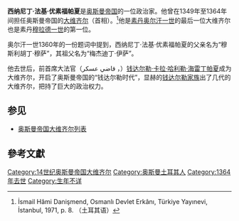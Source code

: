 {{Infobox Officeholder
| honorific-prefix    =
| name                = 西纳尼丁·法基·优素福
| honorific-suffix    = [[帕夏|帕夏]] 
| image               =
| imagesize           =
| smallimage          =
| caption             =
| order               =
| office              = [[奥斯曼帝国大维齐尔|奥斯曼帝国大维齐尔]]
| term_start          = 1349年
| term_end            = 1364年
| order1              =
| office1             =
| term_start1         =
| term_end1           =
| predecessor1        =
| successor1          =
| order2              =
| office2             =
| term_start2         =
| term_end2           =
| order3              =
| office3             =
| term_start3         =
| term_end3           =
| order4              =
| office4             =
| term_start4         =
| term_end4           =
| predecessor4        =
| successor4          =
| vicepresident       =
| viceprimeminister   =
| deputy              =
| lieutenant          =
| monarch             = [[奥尔汗一世|奥尔汗一世]]、[[穆拉德一世|穆拉德一世]]
| president           =
| primeminister       =
| governor            =
| governor-general    =
| governor_general    =
| succeeding          =
| predecessor         = [[哈吉帕夏|哈吉帕夏]]
| successor           = [[钱达尔勒·卡拉·哈利勒·海雷丁帕夏|钱达尔勒·卡拉·哈利勒·海雷丁帕夏]]
| constituency        =
| majority            =
| birth_date          =
| birth_place         =
| death_date          = 1364年
| death_place         =
| nationality         = [[奥斯曼帝国|奥斯曼帝国]]
| party               =
| spouse              =
| relations           =
| children            =
| residence           =
| alma_mater          =
| occupation          =
| profession          =
| religion            = [[伊斯兰教|伊斯兰教]] [[逊尼派|逊尼派]]
| signature           =
| website             =
| footnotes           =
}}
'''西纳尼丁·法基·优素福帕夏'''是[[奥斯曼帝国|奥斯曼帝国]]的一位政治家。他曾在1349年至1364年间担任奥斯曼帝国的[[奥斯曼帝国大维齐尔列表|大维齐尔]]（首相）。<ref name= turkbook>İsmail Hâmi Danişmend, Osmanlı Devlet Erkânı, Türkiye Yayınevi, İstanbul, 1971, p. 8. （土耳其语）</ref>他是[[奥斯曼帝国苏丹列表|素丹]][[奥尔汗一世|奥尔汗一世]]的最后一位大维齐尔也是素丹[[穆拉德一世|穆拉德一世]]的第一位。

奥尔汗一世1360年的一份题词中提到，西纳尼丁·法基·优素福帕夏的父亲名为“穆斯利胡丁·穆萨”，其祖父名为“梅杰迪丁·伊萨”。

他去世后，前首席大法官（قاضي عسکر ，{{tsl|en|kazasker|}}）[[钱达尔勒·卡拉·哈利勒·海雷丁帕夏|钱达尔勒·卡拉·哈利勒·海雷丁帕夏]]成为大维齐尔，开启了奥斯曼帝国的“钱达尔勒时代”，显赫的[[钱达尔勒家族|钱达尔勒家族]]出了几代的大维齐尔，把持了巨大的政治权力。

== 参见 ==
* [[奥斯曼帝国大维齐尔列表|奥斯曼帝国大维齐尔列表]]

== 參考文獻 ==
{{reflist}}

{{s-start}}
{{s-off}}
{{succession box|title=[[奥斯曼帝国大维齐尔|奥斯曼帝国大维齐尔]]|before=[[哈吉帕夏|哈吉帕夏]]|after=[[钱达尔勒·卡拉·哈利勒·海雷丁帕夏|钱达尔勒·卡拉·哈利勒·海雷丁帕夏]]|years=1349年–1364年}}
{{s-end}}

{{Grand Viziers of Ottoman Empire}}

{{DEFAULTSORT:Sinanuddin Fakih Yusuf Pasha}}

[[Category:14世纪奥斯曼帝国大维齐尔|Category:14世纪奥斯曼帝国大维齐尔]]
[[Category:奥斯曼土耳其人|Category:奥斯曼土耳其人]]
[[Category:1364年去世|Category:1364年去世]]
[[Category:生年不详|Category:生年不详]]